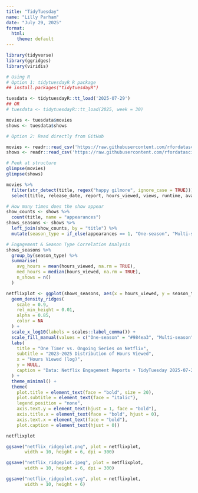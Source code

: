 ```yaml
---
title: "TidyTuesday"
name: "Lilly Parham"
date: "July 29, 2025"
format:
  html:
    theme: default
---
```


```r
library(tidyverse)
library(ggridges)
library(viridis)
```


```r
# Using R
# Option 1: tidytuesdayR R package 
## install.packages("tidytuesdayR")

tuesdata <- tidytuesdayR::tt_load('2025-07-29')
## OR
# tuesdata <- tidytuesdayR::tt_load(2025, week = 30)

movies <- tuesdata$movies
shows <- tuesdata$shows

# Option 2: Read directly from GitHub

movies <- readr::read_csv('https://raw.githubusercontent.com/rfordatascience/tidytuesday/main/data/2025/2025-07-29/movies.csv')
shows <- readr::read_csv('https://raw.githubusercontent.com/rfordatascience/tidytuesday/main/data/2025/2025-07-29/shows.csv')

# Peek at structure
glimpse(movies)
glimpse(shows)
```

```r
movies %>%
  filter(str_detect(title, regex("happy gilmore", ignore_case = TRUE))) %>%
  select(title, release_date, report, hours_viewed, views, runtime, available_globally)
```

```r

# How many times does the show appear
show_counts <- shows %>%
  count(title, name = "appearances")
shows_seasons <- shows %>%
  left_join(show_counts, by = "title") %>%
  mutate(season_type = if_else(appearances == 1, "One-season", "Multi-season"))

# Engagement & Season Type Correlation Analysis
shows_seasons %>%
  group_by(season_type) %>%
  summarise(
    avg_hours = mean(hours_viewed, na.rm = TRUE),
    med_hours = median(hours_viewed, na.rm = TRUE),
    n_shows = n()
  )

netflixplot <- ggplot(shows_seasons, aes(x = hours_viewed, y = season_type, fill = season_type)) +
  geom_density_ridges(
    scale = 0.9,
    rel_min_height = 0.01,
    alpha = 0.85,
    color = NA
  ) +
  scale_x_log10(labels = scales::label_comma()) +
  scale_fill_manual(values = c("One-season" = "#984ea3", "Multi-season" = "#ffae34")) +
  labs(
    title = "One Timer vs. Ongoing Series on Netflix",
    subtitle = "2023–2025 Distribution of Hours Viewed",
    x = "Hours Viewed (log)",
    y = NULL,
    caption = "Data: Netflix Engagement Reports • TidyTuesday 2025-07-29"
  ) +
  theme_minimal() +
  theme(
    plot.title = element_text(face = "bold", size = 20),
    plot.subtitle = element_text(face = "italic"),
    legend.position = "none",
    axis.text.y = element_text(hjust = 1, face = "bold"),  
    axis.title.x = element_text(face = "bold", hjust = 0),
    axis.text.x = element_text(face = "bold"),
    plot.caption = element_text(hjust = 0))
```

```r
netflixplot
```


```r
ggsave("netflix_ridgeplot.png", plot = netflixplot, 
       width = 10, height = 6, dpi = 300)

ggsave("netflix_ridgeplot.jpeg", plot = netflixplot,
       width = 10, height = 6, dpi = 300)

ggsave("netflix_ridgeplot.svg", plot = netflixplot,
       width = 10, height = 6)
```

